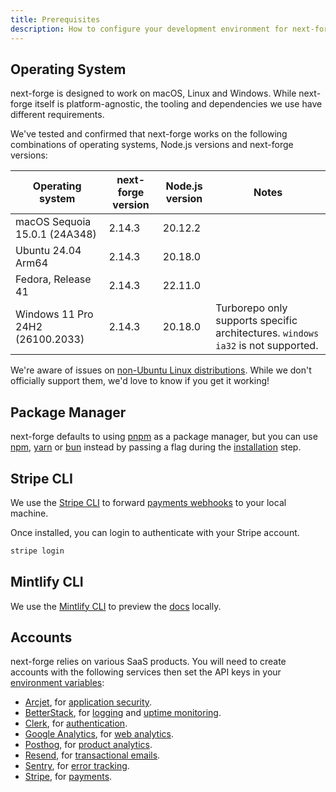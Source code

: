 ```yaml
---
title: Prerequisites
description: How to configure your development environment for next-forge.
---
```


## Operating System

next-forge is designed to work on macOS, Linux and Windows. While next-forge itself is platform-agnostic, the tooling and dependencies we use have different requirements.

We've tested and confirmed that next-forge works on the following combinations of operating systems, Node.js versions and next-forge versions:

| Operating system                 | next-forge version | Node.js version | Notes                                                                            |
| -------------------------------- | ------------------ | --------------- | -------------------------------------------------------------------------------- |
| macOS Sequoia 15.0.1 (24A348)    | 2.14.3             | 20.12.2         |                                                                                  |
| Ubuntu 24.04 Arm64               | 2.14.3             | 20.18.0         |                                                                                  |
| Fedora, Release 41               | 2.14.3             | 22.11.0         |                                                                                  |
| Windows 11 Pro 24H2 (26100.2033) | 2.14.3             | 20.18.0         | Turborepo only supports specific architectures. `windows ia32` is not supported. |

We're aware of issues on [non-Ubuntu Linux distributions](https://github.com/vercel/next-forge/issues/238). While we don't officially support them, we'd love to know if you get it working!

## Package Manager

next-forge defaults to using [pnpm](https://pnpm.io/) as a package manager, but you can use [npm](https://www.npmjs.com/), [yarn](https://yarnpkg.com/) or [bun](https://bun.sh/) instead by passing a flag during the [installation](/docs/setup/installation) step.

## Stripe CLI

We use the [Stripe CLI](https://docs.stripe.com/stripe-cli) to forward [payments webhooks](/packages/payments#webhooks) to your local machine.

Once installed, you can login to authenticate with your Stripe account.

```sh title="Terminal"
stripe login
```

## Mintlify CLI

We use the [Mintlify CLI](https://mintlify.com/docs/development) to preview the [docs](/apps/docs) locally.

## Accounts

next-forge relies on various SaaS products. You will need to create accounts with the following services then set the API keys in your [environment variables](/docs/setup/env):

- [Arcjet](https://arcjet.com), for [application security](/packages/security/application).
- [BetterStack](https://betterstack.com), for [logging](/packages/observability/logging) and [uptime monitoring](/packages/observability/uptime).
- [Clerk](https://clerk.com), for [authentication](/packages/authentication).
- [Google Analytics](https://developers.google.com/analytics), for [web analytics](/packages/analytics/web).
- [Posthog](https://posthog.com), for [product analytics](/packages/analytics/product).
- [Resend](https://resend.com), for [transactional emails](/packages/email).
- [Sentry](https://sentry.io), for [error tracking](/packages/observability/error-capture).
- [Stripe](https://stripe.com), for [payments](/packages/payments).
